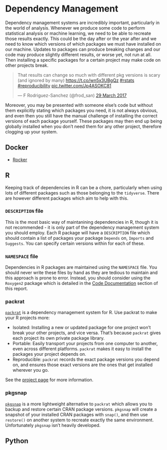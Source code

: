 # Dependency Management {#deps}

Dependency management systems are incredibly important, particularly in the world of analysis. Whenever we produce some code to perform statistical analysis or machine learning, we need to be able to recreate those results exactly. This could be the day after or the year after and we need to know which versions of which packages we must have installed on our machine. Updates to packages can produce breaking changes and our code may produce slightly different results, or worse yet, not run at all. Then installing a specific packages for a certain project may make code on other projects break.

<blockquote class="twitter-tweet tw-align-center" data-lang="en-gb"><p lang="en" dir="ltr">That results can change so much with different pkg versions is scary (and ignored by many) <a href="https://t.co/wn5x3UBgQz">https://t.co/wn5x3UBgQz</a> <a href="https://twitter.com/hashtag/rstats?src=hash">#rstats</a> <a href="https://twitter.com/hashtag/reproducibility?src=hash">#reproducibility</a> <a href="https://t.co/Jp4ASOKC81">pic.twitter.com/Jp4ASOKC81</a></p>&mdash; F Rodriguez-Sanchez (@frod_san) <a href="https://twitter.com/frod_san/status/847085478469947392">29 March 2017</a></blockquote>
<script async src="//platform.twitter.com/widgets.js" charset="utf-8"></script>

Moreover, you may be presented with someone else's code but without them explicitly stating which packages you need, it is not always obvious, and even then you still have the manual challenge of installing the correct versions of each package yourself. These packages may then end up being globally installed when you don't need them for any other project, therefore clogging up your system.

## Docker

* [Rocker](https://github.com/rocker-org/rocker)

## R

Keeping track of dependencies in R can be a chore, particularly when using lots of different packages such as those belonging to the `tidyverse`. There are however different packages which aim to help with this.

### `DESCRIPTION` file
This is the most basic way of maintanining dependencies in R, though it is not recommended - it is only part of the dependency management system you should employ. Each R package will have a `DESCRIPTION` file which should contain a list of packages your package `Depends` on, `Imports` and `Suggests`. You can specify certain versions within for each of these.

### `NAMESPACE` file
Dependencies in R packages are maintained using the `NAMESPACE` file. You should never write these files by hand as they are tedious to maintain and this approach is prone to error. Instead, you should consider using the `Roxygen2` package which is detailed in the [Code Documentation](#docs) section of this report.

### packrat

[`packrat`](https://rstudio.github.io/packrat/) is a dependency management system for R. Use packrat to make your R projects more:

* Isolated: Installing a new or updated package for one project won't break your other projects, and vice versa. That's because `packrat` gives each project its own private package library.
* Portable: Easily transport your projects from one computer to another, even across different platforms. `packrat` makes it easy to install the packages your project depends on.
* Reproducible: `packrat` records the exact package versions you depend on, and ensures those exact versions are the ones that get installed wherever you go.

See the [project page](http://rstudio.github.io/packrat/) for more information.

### pkgsnap

[`pkgsnap`](https://github.com/mangothecat/pkgsnap) is a more lightweight alternative to `packrat` which allows you to backup and restore certain CRAN package versions. `pkgsnap` will create a snapshot of your installed CRAN packages with `snap()`, and then use `restore()` on another system to recreate exactly the same environment. Unfortunately `pkgsnap` isn't heavily developed.

## Python
